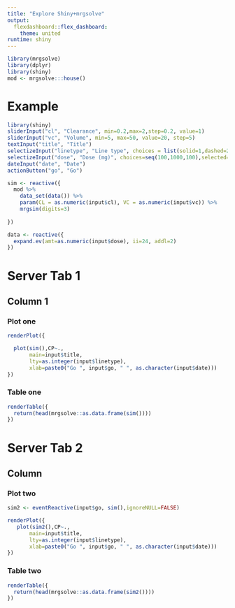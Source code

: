 ```yaml
---
title: "Explore Shiny+mrgsolve"
output: 
  flexdashboard::flex_dashboard:
    theme: united
runtime: shiny
---
```

```r
library(mrgsolve)
library(dplyr)
library(shiny)
mod <- mrgsolve:::house()

```



# Example {.sidebar}
```r
library(shiny)
sliderInput("cl", "Clearance", min=0.2,max=2,step=0.2, value=1)
sliderInput("vc", "Volume", min=5, max=50, value=20, step=5)
textInput("title", "Title")
selectizeInput("linetype", "Line type", choices = list(solid=1,dashed=2,dotted=3))
selectizeInput("dose", "Dose (mg)", choices=seq(100,1000,100),selected=300,multiple=TRUE)
dateInput("date", "Date")
actionButton("go", "Go")

sim <- reactive({
  mod %>%
    data_set(data()) %>%
    param(CL = as.numeric(input$cl), VC = as.numeric(input$vc)) %>% 
    mrgsim(digits=3)
 
})

data <- reactive({
  expand.ev(amt=as.numeric(input$dose), ii=24, addl=2)
})
```

# Server Tab 1

## Column 1

### Plot one

```r
renderPlot({

  plot(sim(),CP~.,
       main=input$title,
       lty=as.integer(input$linetype),
       xlab=paste0("Go ", input$go, " ", as.character(input$date)))
})
```

### Table one

```r
renderTable({
  return(head(mrgsolve::as.data.frame(sim())))
})
```

# Server Tab 2

## Column

### Plot two

```r
sim2 <- eventReactive(input$go, sim(),ignoreNULL=FALSE)
```

```r
renderPlot({
   plot(sim2(),CP~.,
       main=input$title,
       lty=as.integer(input$linetype),
       xlab=paste0("Go ", input$go, " ", as.character(input$date)))
})
```

### Table two

```r
renderTable({
  return(head(mrgsolve::as.data.frame(sim2())))
})
```
